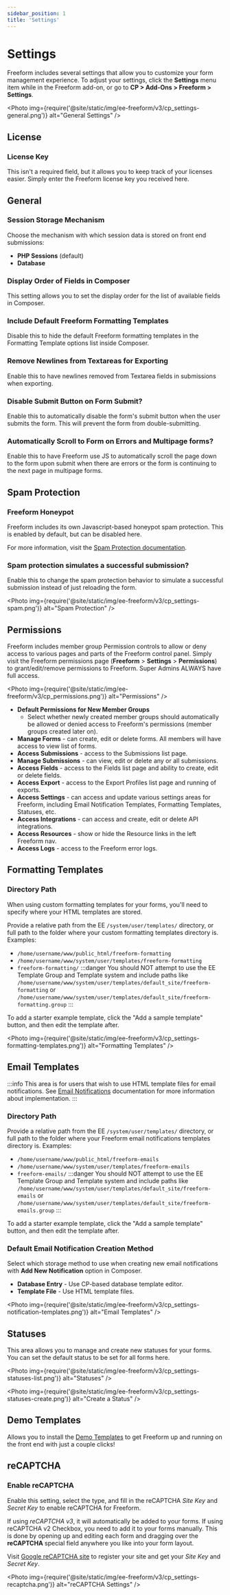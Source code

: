 ```yaml
---
sidebar_position: 1
title: 'Settings'
---
```



# Settings

Freeform includes several settings that allow you to customize your form management experience. To adjust your settings, click the **Settings** menu item while in the Freeform add-on, or go to **CP > Add-Ons > Freeform > Settings**.

<Photo
  img={require('@site/static/img/ee-freeform/v3/cp_settings-general.png')}
  alt="General Settings"
/>

## License

### License Key

This isn't a required field, but it allows you to keep track of your licenses easier. Simply enter the Freeform license key you received here.

## General

### Session Storage Mechanism

Choose the mechanism with which session data is stored on front end submissions:

- **PHP Sessions** (default)
- **Database**

### Display Order of Fields in Composer

This setting allows you to set the display order for the list of available fields in Composer.

### Include Default Freeform Formatting Templates

Disable this to hide the default Freeform formatting templates in the Formatting Template options list inside Composer.

### Remove Newlines from Textareas for Exporting

Enable this to have newlines removed from Textarea fields in submissions when exporting.

### Disable Submit Button on Form Submit?

Enable this to automatically disable the form's submit button when the user submits the form. This will prevent the form from double-submitting.

### Automatically Scroll to Form on Errors and Multipage forms?

Enable this to have Freeform use JS to automatically scroll the page down to the form upon submit when there are errors or the form is continuing to the next page in multipage forms.

## Spam Protection

### Freeform Honeypot

Freeform includes its own Javascript-based honeypot spam protection. This is enabled by default, but can be disabled here.

For more information, visit the [Spam Protection documentation](../forms/spam-protection.mdx).

### Spam protection simulates a successful submission?

Enable this to change the spam protection behavior to simulate a successful submission instead of just reloading the form.

<Photo
  img={require('@site/static/img/ee-freeform/v3/cp_settings-spam.png')}
  alt="Spam Protection"
/>

## Permissions

Freeform includes member group Permission controls to allow or deny access to various pages and parts of the Freeform control panel. Simply visit the Freeform permissions page (**Freeform** > **Settings** > **Permissions**) to grant/edit/remove permissions to Freeform. Super Admins ALWAYS have full access.

<Photo
  img={require('@site/static/img/ee-freeform/v3/cp_permissions.png')}
  alt="Permissions"
/>

- **Default Permissions for New Member Groups**
  - Select whether newly created member groups should automatically be allowed or denied access to Freeform's permissions (member groups created later on).
- **Manage Forms** - can create, edit or delete forms. All members will have access to view list of forms.
- **Access Submissions** - access to the Submissions list page.
- **Manage Submissions** - can view, edit or delete any or all submissions.
- **Access Fields** - access to the Fields list page and ability to create, edit or delete fields.
- **Access Export** - access to the Export Profiles list page and running of exports.
- **Access Settings** - can access and update various settings areas for Freeform, including Email Notification Templates, Formatting Templates, Statuses, etc.
- **Access Integrations** - can access and create, edit or delete API integrations.
- **Access Resources** - show or hide the Resource links in the left Freeform nav.
- **Access Logs** - access to the Freeform error logs.

## Formatting Templates

### Directory Path

When using custom formatting templates for your forms, you'll need to specify where your HTML templates are stored.

Provide a relative path from the EE `/system/user/templates/` directory, or full path to the folder where your custom formatting templates directory is. Examples:

- `/home/username/www/public_html/freeform-formatting`
- `/home/username/www/system/user/templates/freeform-formatting`
- `freeform-formatting/`
  :::danger
  You should NOT attempt to use the EE Template Group and Template system and include paths like `/home/username/www/system/user/templates/default_site/freeform-formatting` or `/home/username/www/system/user/templates/default_site/freeform-formatting.group`
  :::

To add a starter example template, click the "Add a sample template" button, and then edit the template after.

<Photo
  img={require('@site/static/img/ee-freeform/v3/cp_settings-formatting-templates.png')}
  alt="Formatting Templates"
/>

## Email Templates

:::info
This area is for users that wish to use HTML template files for email notifications. See [Email Notifications](../forms/email-notifications.mdx) documentation for more information about implementation.
:::

### Directory Path

Provide a relative path from the EE `/system/user/templates/` directory, or full path to the folder where your Freeform email notifications templates directory is. Examples:

- `/home/username/www/public_html/freeform-emails`
- `/home/username/www/system/user/templates/freeform-emails`
- `freeform-emails/`
  :::danger
  You should NOT attempt to use the EE Template Group and Template system and include paths like `/home/username/www/system/user/templates/default_site/freeform-emails` or `/home/username/www/system/user/templates/default_site/freeform-emails.group`
  :::

To add a starter example template, click the "Add a sample template" button, and then edit the template after.

### Default Email Notification Creation Method

Select which storage method to use when creating new email notifications with **Add New Notification** option in Composer.

- **Database Entry** - Use CP-based database template editor.
- **Template File** - Use HTML template files.

<Photo
  img={require('@site/static/img/ee-freeform/v3/cp_settings-notification-templates.png')}
  alt="Email Templates"
/>

## Statuses

This area allows you to manage and create new statuses for your forms. You can set the default status to be set for all forms here.

<Photo
  img={require('@site/static/img/ee-freeform/v3/cp_settings-statuses-list.png')}
  alt="Statuses"
/>

<Photo
  img={require('@site/static/img/ee-freeform/v3/cp_settings-statuses-create.png')}
  alt="Create a Status"
/>

## Demo Templates

Allows you to install the [Demo Templates](./demo-templates.mdx) to get Freeform up and running on the front end with just a couple clicks!

## reCAPTCHA

### Enable reCAPTCHA

Enable this setting, select the type, and fill in the reCAPTCHA _Site Key_ and _Secret Key_ to enable reCAPTCHA for Freeform.

If using _reCAPTCHA v3_, it will automatically be added to your forms. If using reCAPTCHA v2 Checkbox, you need to add it to your forms manually. This is done by opening up and editing each form and dragging over the **reCAPTCHA** special field anywhere you like into your form layout.

Visit [Google reCAPTCHA site](https://www.google.com/recaptcha) to register your site and get your _Site Key_ and _Secret Key_.

<Photo
  img={require('@site/static/img/ee-freeform/v3/cp_settings-recaptcha.png')}
  alt="reCAPTCHA Settings"
/>
